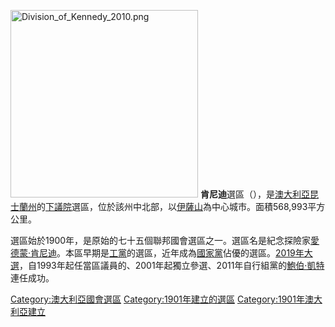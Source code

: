 {{Unreferenced |time=2010-09-13T16:00:05+00:00 }}
[[File:Division_of_Kennedy_2010.png|300px]]
'''肯尼迪'''選區（{{lang-en|Division of Kennedy}}），是[[澳大利亞|澳大利亞]][[昆士蘭州|昆士蘭州]]的[[澳大利亞下議院|下議院]]選區，位於該州中北部，以[[伊薩山_(昆士蘭州)|伊薩山]]為中心城市。面積568,993平方公里。

選區始於1900年，是原始的七十五個聯邦國會選區之一。選區名是紀念探險家[[愛德蒙·肯尼迪|愛德蒙·肯尼迪]]。本區早期是[[澳大利亞工黨|工黨]]的選區，近年成為[[澳大利亞國家黨|國家黨]]佔優的選區。[[2019年澳大利亞聯邦大選|2019年大選]]，自1993年起任當區議員的、2001年起獨立參選、2011年自行組黨的[[鮑伯·凱特|鮑伯·凱特]]連任成功。

{{DEFAULTSORT:Kennedy}}
[[Category:澳大利亞國會選區|Category:澳大利亞國會選區]]
[[Category:1901年建立的選區|Category:1901年建立的選區]]
[[Category:1901年澳大利亞建立|Category:1901年澳大利亞建立]]